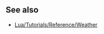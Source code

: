 {{Lua/Function |
  returns = number |
  prototype = Player:GetWeatherSeverity() |
}}

==See also==

* [[Lua/Tutorials/Reference/Weather]]